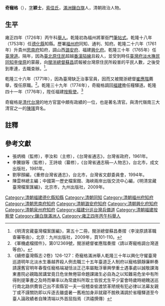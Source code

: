 '''奇寵格'''（{{bd|1703年||？||Q}}），[[表字|字]]'''颖士'''，[[索佳氏|索佳氏]]，[[滿洲鑲白旗|滿洲鑲白旗]]人，清朝政治人物。

==生平==
雍正四年（1726年）丙午科[[舉人|舉人]]。乾隆初為福州將軍衙門[[筆帖式|筆帖式]]。乾隆十八年（1753年）任[[德化縣|德化縣]]知縣。歷署[[福州府|福州府]]同知、通判、知府。乾隆二十六年（1761年）升貴州[[思南府|思南府]]知府，調山西[[潞安府|潞安府]]、福建[[興化府|興化府]]。乾隆三十年（1765年）任[[臺灣道|臺灣道]]。隔年，因為[[臺北|臺北]][[台灣原住民|原住民]]超越[[土牛溝|番漢隘線]]且殺人，並受到時任[[臺灣府淡水撫民同知|臺灣府淡水撫民同知]][[李俊原|李俊原]]的蒙蔽，向[[閩浙總督|閩浙總督]][[蘇昌|蘇昌]]謊報被台灣原住民所殺害的平民人數，之後受到牽連，去職查辦。<ref>《明清宮藏臺灣檔案匯編》，第五十二冊，閩浙總督蘇昌奏摺〈李浚原請革職查審等由〉，北京：九州出版社，2009年，頁101-110。</ref>。

乾隆三十六年（1771年），因為臺灣缺乏治事官員，因而又被閩浙總督[[崔應階|崔應階]]薦舉，復任原職。<ref>《軍機處檔摺件》，第012369號，閩浙總督崔應階奏摺〈請以寄寵格調台灣道等由〉。</ref>。乾隆三十九年（1774年），奇寵格調回[[福建|福建]]擔任糧驛道。乾隆四十一年（1776年），陞任福建[[按察使|按察使]]。<ref>《續修臺灣縣志·2卷》126-127：奇寵格滿洲舉人乾隆三十年以興化守擢臺灣巡道明年北淡水生番越界殺人例去職三十五年臺道乏人制府以寵格鎮靜廉幹奏請還舊官明年春復任寵格端凝恬淡正己率屬黜浮華興學重士遇事處以誠敬課海東書院必親臨居講堂竟日危坐無倦容命題課諸生必自為之以知難易危坐中有所得則提筆書之及時而畢率以為常歲科所取士皆拔尤生平少宴會時歲時絕餽送巡行南北路供費皆己出不索縣官一夫一役稽查偷渡禁革陋規有犯必律以法幕友親丁或不謹關防即以斥逐去雖盛暑一舊袍加身非就寢不脫秩滿調於省糧驛道至今臺人論政績者自陳清端以外首屈指焉（洪禧撰傳）</ref>

奇寵格是[[台灣清治時期|清代台灣]]的地方官當中頗有政績的一位，也是著名清官。與清代嶺南三大清官之一的[[陳璸|陳璸]]齊名。

==註釋==
{{reflist}}

==參考文獻==
*張炳楠（監修），李汝和（主修），《台灣省通志》，台灣省政府，1961年。
*李騰嶽等（監修），王詩琅（纂修），《台灣省通志稿—人物志》，台北市，成文出版社，1981年。
*劉寧顏編，《重修台灣省通志》，台北市，台灣省文獻委員會，1994年。
*陳雲林總主編；中國第一歷史檔案館、海峽兩岸出版交流中心編，《明清宮藏臺灣檔案匯編》，北京市，九州出版社，2009年。

{{start box}}
{{s-off}}
{{succession box|唐國秀|周植|[[永春州|永春州]]德化縣[[知縣|知縣]]|[[乾隆|乾隆]]十八－二十年<br />（1753－1755年）}}
{{succession box|[[伊兰泰|伊兰泰]]|[[佟世衡|佟世衡]]|[[兴化府|兴化府]][[知府|知府]]|[[乾隆|乾隆]]二十九－三十年<br />（1764－1765年）}}
{{s-before|[[蔣允焄|蔣允焄]]}}
{{s-title|[[福建分巡台灣道|福建分巡台灣道]]|1765年上任}}
{{s-after|[[余文儀|余文儀]]}}
{{succession box|陳之銓|王綬|[[泉州府|泉州府]][[知府|知府]]|[[乾隆|乾隆]]三十三－三十四年<br />（1768－1769年）}}
{{s-before|[[蔣允焄|蔣允焄]]}}
{{s-title|[[福建分巡台灣兵備道|福建分巡台灣兵備道]]|1771年上任}}
{{s-after|[[碩善|碩善]]}}
{{end box}}
{{臺灣統治者}}

[[Category:清朝福建德化縣知縣|Category:清朝福建德化縣知縣]]
[[Category:清朝同知|Category:清朝同知]]
[[Category:清朝福州府知府|Category:清朝福州府知府]]
[[Category:清朝思南府知府|Category:清朝思南府知府]]
[[Category:清朝潞安府知府|Category:清朝潞安府知府]]
[[Category:清朝興化府知府|Category:清朝興化府知府]]
[[Category:清朝泉州府知府|Category:清朝泉州府知府]]
[[Category:福建分巡台灣兵備道|Category:福建分巡台灣兵備道]]
[[Category:清朝福建按察使|Category:清朝福建按察使]]
[[Category:鑲白旗滿洲人|Category:鑲白旗滿洲人]]
[[Category:雍正四年丙午科舉人|Category:雍正四年丙午科舉人]]